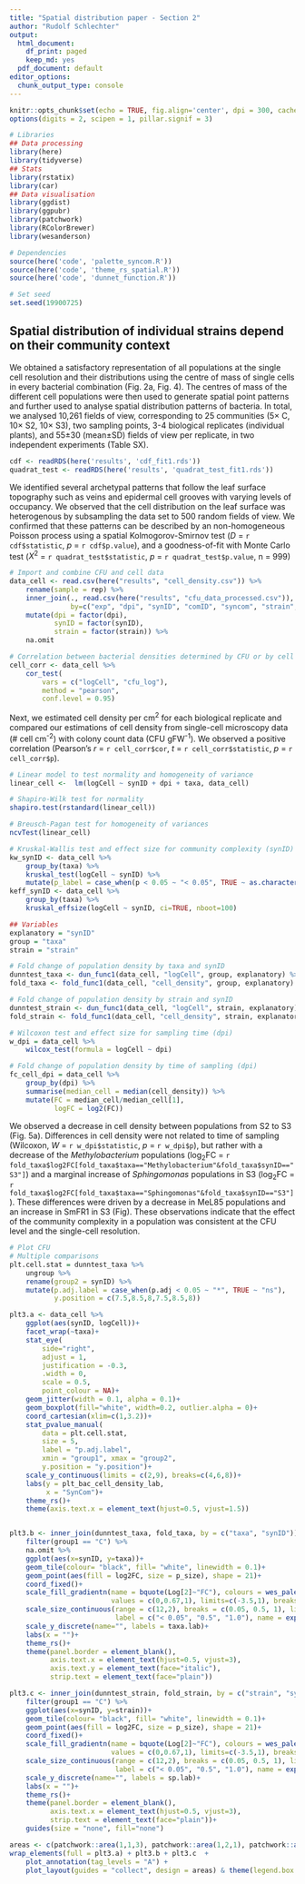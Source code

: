 ```yaml
---
title: "Spatial distribution paper - Section 2"
author: "Rudolf Schlechter"
output:
  html_document:
    df_print: paged
    keep_md: yes
  pdf_document: default
editor_options: 
  chunk_output_type: console
---
```


```r
knitr::opts_chunk$set(echo = TRUE, fig.align='center', dpi = 300, cache = TRUE)
options(digits = 2, scipen = 1, pillar.signif = 3)

# Libraries
## Data processing
library(here)
library(tidyverse)
## Stats
library(rstatix)
library(car)
## Data visualisation
library(ggdist)
library(ggpubr)
library(patchwork)
library(RColorBrewer)
library(wesanderson)

# Dependencies
source(here('code', 'palette_syncom.R'))
source(here('code', 'theme_rs_spatial.R'))
source(here('code', 'dunnet_function.R'))

# Set seed
set.seed(19900725)
```

## Spatial distribution of individual strains depend on their community context

We obtained a satisfactory representation of all populations at the single cell resolution and their distributions using the centre of mass of single cells in every bacterial combination (Fig. 2a, Fig. 4). 
The centres of mass of the different cell populations were then used to generate spatial point patterns and further used to analyse spatial distribution patterns of bacteria. In total, we analysed 10,261 fields of view, corresponding to 25 communities (5× C, 10× S2, 10× S3), two sampling points, 3-4 biological replicates (individual plants), and 55±30 (mean±SD) fields of view per replicate, in two independent experiments (Table SX). 

```r
cdf <- readRDS(here('results', 'cdf_fit1.rds'))
quadrat_test <- readRDS(here('results', 'quadrat_test_fit1.rds'))
```

We identified several archetypal patterns that follow the leaf surface topography such as veins and epidermal cell grooves with varying levels of occupancy. We observed that the cell distribution on the leaf surface was heterogenous by subsampling the data set to 500 random fields of view. We confirmed that these patterns can be described by an non-homogeneous Poisson process using a spatial Kolmogorov-Smirnov test (*D* = `r cdf$statistic`, *p* = `r cdf$p.value`), and a goodness-of-fit with Monte Carlo test ($X^{2}$ = `r quadrat_test$statistic`, *p* = `r quadrat_test$p.value`, n = 999)

```r
# Import and combine CFU and cell data
data_cell <- read.csv(here("results", "cell_density.csv")) %>% 
    rename(sample = rep) %>% 
    inner_join(., read.csv(here("results", "cfu_data_processed.csv")), 
               by=c("exp", "dpi", "synID", "comID", "syncom", "strain", "sample", "channel")) %>% 
    mutate(dpi = factor(dpi),
           synID = factor(synID),
           strain = factor(strain)) %>% 
    na.omit

# Correlation between bacterial densities determined by CFU or by cell counts
cell_corr <- data_cell %>% 
    cor_test(
        vars = c("logCell", "cfu_log"),
        method = "pearson",
        conf.level = 0.95)
```

Next, we estimated cell density per cm^2^ for each biological replicate and compared our estimations of cell density from single-cell microscopy data (# cell cm^-2^) with colony count data (CFU gFW^-1^). We observed a positive correlation (Pearson's *r* = `r cell_corr$cor`, *t* = `r cell_corr$statistic`, *p* = `r cell_corr$p`).

```r
# Linear model to test normality and homogeneity of variance
linear_cell <-  lm(logCell ~ synID + dpi + taxa, data_cell)

# Shapiro-Wilk test for normality
shapiro.test(rstandard(linear_cell))

# Breusch-Pagan test for homogeneity of variances
ncvTest(linear_cell)
```

```r
# Kruskal-Wallis test and effect size for community complexity (synID) grouped by taxa
kw_synID <- data_cell %>%
    group_by(taxa) %>% 
    kruskal_test(logCell ~ synID) %>% 
    mutate(p_label = case_when(p < 0.05 ~ "< 0.05", TRUE ~ as.character(p)))
keff_synID <- data_cell %>% 
    group_by(taxa) %>% 
    kruskal_effsize(logCell ~ synID, ci=TRUE, nboot=100)

## Variables
explanatory = "synID"
group = "taxa"
strain = "strain"

# Fold change of population density by taxa and synID
dunntest_taxa <- dun_func1(data_cell, "logCell", group, explanatory) %>% rename(synID = group2)
fold_taxa <- fold_func1(data_cell, "cell_density", group, explanatory)

# Fold change of population density by strain and synID
dunntest_strain <- dun_func1(data_cell, "logCell", strain, explanatory) %>% rename(synID = group2)
fold_strain <- fold_func1(data_cell, "cell_density", strain, explanatory)

```

```r
# Wilcoxon test and effect size for sampling time (dpi)
w_dpi = data_cell %>% 
    wilcox_test(formula = logCell ~ dpi)

# Fold change of population density by time of sampling (dpi)
fc_cell_dpi = data_cell %>% 
    group_by(dpi) %>% 
    summarise(median_cell = median(cell_density)) %>% 
    mutate(FC = median_cell/median_cell[1],
           logFC = log2(FC))
```

We observed a decrease in cell density between populations from S2 to S3 (Fig. 5a). Differences in cell density were not related to time of sampling (Wilcoxon, *W* = `r w_dpi$statistic`, *p* = `r w_dpi$p`), but rather with a decrease of the *Methylobacterium* populations (log~2~FC = `r fold_taxa$log2FC[fold_taxa$taxa=="Methylobacterium"&fold_taxa$synID=="S3"]`) and a marginal increase of *Sphingomonas* populations in S3 (log~2~FC = `r fold_taxa$log2FC[fold_taxa$taxa=="Sphingomonas"&fold_taxa$synID=="S3"]`). These differences were driven by a decrease in MeL85 populations and an increase in SmFR1 in S3 (Fig). These observations indicate that the effect of the community complexity in a population was consistent at the CFU level and the single-cell resolution.

```r
# Plot CFU
# Multiple comparisons
plt.cell.stat = dunntest_taxa %>% 
    ungroup %>% 
    rename(group2 = synID) %>% 
    mutate(p.adj.label = case_when(p.adj < 0.05 ~ "*", TRUE ~ "ns"), 
           y.position = c(7.5,8.5,8,7.5,8.5,8))

plt3.a <- data_cell %>% 
    ggplot(aes(synID, logCell))+
    facet_wrap(~taxa)+
    stat_eye(
        side="right",
        adjust = 1,
        justification = -0.3,
        .width = 0,
        scale = 0.5,
        point_colour = NA)+
    geom_jitter(width = 0.1, alpha = 0.1)+
    geom_boxplot(fill="white", width=0.2, outlier.alpha = 0)+
    coord_cartesian(xlim=c(1,3.2))+
    stat_pvalue_manual(
        data = plt.cell.stat,
        size = 5,
        label = "p.adj.label",
        xmin = "group1", xmax = "group2",
        y.position = "y.position")+
    scale_y_continuous(limits = c(2,9), breaks=c(4,6,8))+
    labs(y = plt_bac_cell_density_lab,
         x = "SynCom")+
    theme_rs()+
    theme(axis.text.x = element_text(hjust=0.5, vjust=1.5))


plt3.b <- inner_join(dunntest_taxa, fold_taxa, by = c("taxa", "synID")) %>% 
    filter(group1 == "C") %>%
    na.omit %>% 
    ggplot(aes(x=synID, y=taxa))+
    geom_tile(colour= "black", fill= "white", linewidth = 0.1)+
    geom_point(aes(fill = log2FC, size = p_size), shape = 21)+
    coord_fixed()+
    scale_fill_gradientn(name = bquote(Log[2]~"FC"), colours = wes_palette("Zissou1")[c(1,2,3,5)], 
                         values = c(0,0.67,1), limits=c(-3.5,1), breaks=seq(-3,1,1), na.value = 'grey90')+
    scale_size_continuous(range = c(12,2), breaks = c(0.05, 0.5, 1), limits = c(0,1), 
                          label = c("< 0.05", "0.5", "1.0"), name = expression(paste(italic("P"), "-adjusted")))+
    scale_y_discrete(name="", labels = taxa.lab)+
    labs(x = "")+
    theme_rs()+
    theme(panel.border = element_blank(),
          axis.text.x = element_text(hjust=0.5, vjust=3),
          axis.text.y = element_text(face="italic"),
          strip.text = element_text(face="plain"))

plt3.c <- inner_join(dunntest_strain, fold_strain, by = c("strain", "synID")) %>% 
    filter(group1 == "C") %>% 
    ggplot(aes(x=synID, y=strain))+
    geom_tile(colour= "black", fill= "white", linewidth = 0.1)+
    geom_point(aes(fill = log2FC, size = p_size), shape = 21)+
    coord_fixed()+
    scale_fill_gradientn(name = bquote(Log[2]~"FC"), colours = wes_palette("Zissou1")[c(1,2,3,5)], 
                         values = c(0,0.67,1), limits=c(-3.5,1), breaks=seq(-3,1,1), na.value = 'grey90')+
    scale_size_continuous(range = c(12,2), breaks = c(0.05, 0.5, 1), limits = c(0,1), 
                          label = c("< 0.05", "0.5", "1.0"), name = expression(paste(italic("P"), "-adjusted")))+
    scale_y_discrete(name="", labels = sp.lab)+
    labs(x = "")+
    theme_rs()+
    theme(panel.border = element_blank(),
          axis.text.x = element_text(hjust=0.5, vjust=3),
          strip.text = element_text(face="plain"))+
    guides(size = "none", fill="none")
```

```r
areas <- c(patchwork::area(1,1,3), patchwork::area(1,2,1), patchwork::area(2,2,3))
wrap_elements(full = plt3.a) + plt3.b + plt3.c  + 
    plot_annotation(tag_levels = "A") + 
    plot_layout(guides = "collect", design = areas) & theme(legend.box.just = "center")
```
